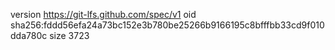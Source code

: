 version https://git-lfs.github.com/spec/v1
oid sha256:fddd56efa24a73bc152e3b780be25266b9166195c8bfffbb33cd9f010dda780c
size 3723
